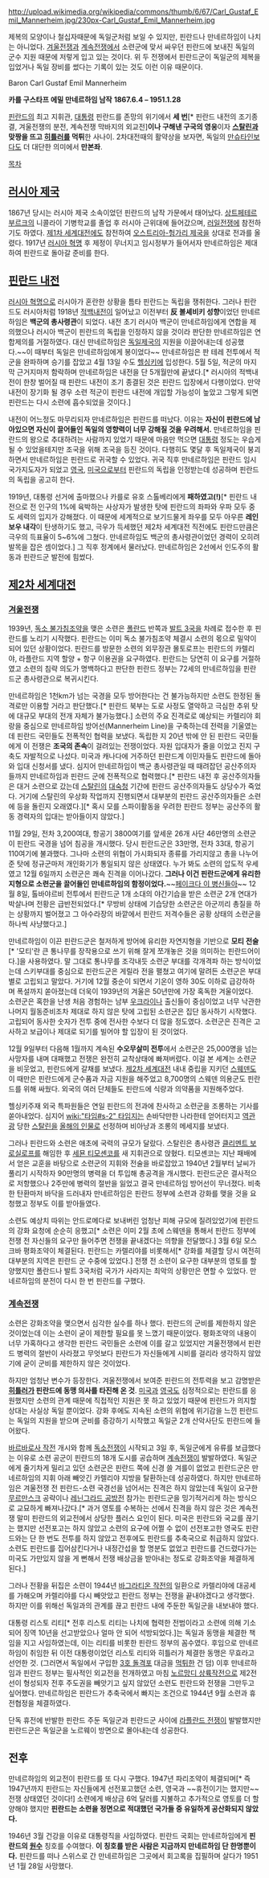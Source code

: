 http://upload.wikimedia.org/wikipedia/commons/thumb/6/67/Carl_Gustaf_Emil_Mannerheim.jpg/230px-Carl_Gustaf_Emil_Mannerheim.jpg

제복의 모양이나 철십자때문에 독일군처럼 보일 수 있지만, 핀란드나 만네르하임이 나치는 아니었다. [[겨울전쟁]]과 [[계속전쟁]]에서 소련군에 맞서 싸우던 핀란드에 보내진 독일의 군수 지원 때문에 저렇게 입고 있는 것이다. 위 두 전쟁에서 핀란드군이 독일군의 제복을 입었거나 독일 장비를 썼다는 기록이 있는 것도 이런 이유 때문이다.

Baron Carl Gustaf Emil Mannerheim

'''카를 구스타프 에밀 만네르하임 남작'''
'''1867.6.4 – 1951.1.28'''

[[핀란드]]의 최고 지휘관, [[대통령]]
핀란드를 존망의 위기에서 '''세 번'''[* 핀란드 내전의 조기종결, 겨울전쟁의 분전, 계속전쟁 막바지의 외교전]'''이나 구해낸 구국의 영웅'''이자 '''[[스탈린]]과 맞짱을 뜨고 [[히틀러]]를 먹튀'''한 사나이.
2차대전때의 활약상을 보자면, 독일의 [[만슈타인]]보다도 더 대단한 의미에서 '''만본좌'''.

[[목차]]

== [[러시아 제국]] ==
1867년 당시는 러시아 제국 소속이었던 핀란드의 남작 가문에서 태어났다. [[상트페테르부르크]]의 니콜라이 기병학교를 졸업 후 러시아 근위대에 들어갔으며, [[러일전쟁]]에 참전하기도 하였다. [[제1차 세계대전]]에도 참전하여 [[오스트리아-헝가리 제국]]을 상대로 전과를 올렸다. 1917년 [[러시아 혁명]] 후 제정이 무너지고 임시정부가 들어서자 만네르하임은 제대하여 핀란드로 돌아갈 준비를 한다.

== [[핀란드 내전]] ==
[[러시아 혁명]]으로 러시아가 혼란한 상황을 틈타 핀란드는 독립을 쟁취한다. 그러나 핀란드도 러시아처럼 1918년 [[적백내전]]이 일어났고 이전부터 '''反 볼셰비키 성향'''이었던 만네르하임은 '''백군의 총사령관'''이 되었다. 내전 초기 러시아 백군이 만네르하임에게 연합을 제의했으나 러시아 백군이 핀란드의 독립을 인정하지 않을 것이라 판단한 만네르하임은 연합제의를 거절하였다. 대신 만네르하임은 [[독일제국]]의 지원을 이끌어내는데 성공했다.~~이 때부터 독일은 만네르하임에게 봉이었다~~ 만네르하임은 판 테레 전투에서 적군을 완파하며 승기를 잡았고 4월 13일 수도 [[헬싱키]]에 입성한다. 5월 5일, 적군의 마지막 근거지마저 함락하며 만네르하임은 내전을 단 5개월만에 끝냈다.[* 러시아의 적백내전이 한창 벌어질 때 핀란드 내전이 조기 종결된 것은 핀란드 입장에서 다행이었다. 만약 내전이 장기화 될 경우 소련 적군이 핀란드 내전에 개입할 가능성이 높았고 그렇게 되면 핀란드는 다시 소련에 흡수되었을 것이다.]

내전이 어느정도 마무리되자 만네르하임은 핀란드를 떠났다. 이유는 '''자신이 핀란드에 남아있으면 자신이 끌어들인 독일의 영향력이 너무 강해질 것을 우려해서.''' 만네르하임을 핀란드의 왕으로 추대하려는 사람까지 있었기 때문에 마음만 먹으면 [[대통령]] 정도는 우습게 될 수 있었을테지만 조국을 위해 조국을 등진 것이다. 다행히도 몇달 후 독일제국이 붕괴하면서 만네르하임은 핀란드로 귀국할 수 있었다. 귀국 직후 만네르하임은 핀란드 임시 국가지도자가 되었고 [[영국]], [[미국]]으로부터 핀란드의 독립을 인정받는데 성공하며 핀란드의 독립을 공고히 한다.

1919년, 대통령 선거에 출마했으나 카를로 유호 스톨베리에게 '''패하였고(!)'''[* 핀란드 내전으로 전 인구의 1%에 육박하는 사상자가 발생한 탓에 핀란드의 좌파와 우파 모두 중도 세력의 입지가 강해졌다. 이 때문에 세계적으로 보기드물게 좌우를 모두 아우른 '''레인보우 내각'''이 탄생하기도 했고, 극우가 득세했던 제2차 세계대전 직전에도 핀란드만큼은 극우의 득표율이 5~6%에 그쳤다. 만네르하임도 백군의 총사령관이었던 경력이 오히려 발목을 잡은 셈이었다.] 그 직후 정계에서 물러났다. 만네르하임은 2선에서 인도주의 활동과 핀란드군 발전에 힘썼다.

== [[제2차 세계대전]] ==
=== [[겨울전쟁]] ===
1939년, [[독소 불가침조약]]을 맺은 소련은 [[폴란드]] 반쪽과 [[발트 3국]]을 차례로 접수한 후 핀란드를 노리기 시작했다. 핀란드는 이미 독소 불가침조약 체결시 소련의 몫으로 밀약이 되어 있던 상황이었다. 핀란드를 방문한 소련의 외무장관 몰토로프는 핀란드의 카렐리야, 라플란드 지역 할양 + 항구 이용권을 요구하였다. 핀란드는 당연히 이 요구를 거절하였고 소련의 침략 의도가 명백하다고 판단한 핀란드 정부는 72세의 만네르하임을 핀란드군 총사령관으로 복귀시킨다.

만네르하임은 1천km가 넘는 국경을 모두 방어한다는 건 불가능하지만 소련도 한정된 돌격로만 이용할 거라고 판단했다.[* 핀란드 북부는 도로 사정도 열악하고 극심한 추위 탓에 대규모 부대의 전개 자체가 불가능했다.] 소련의 주요 진격로로 예상되는 카렐리야 회랑을 중심으로 만네르하임 방어선(Mannerheim Line)을 구축하는데 전력을 기울였는데 핀란드 국민들도 전폭적인 협력을 보냈다. 독립한 지 20년 밖에 안 된 핀란드 국민들에게 이 전쟁은 '''조국의 존속'''이 걸려있는 전쟁이었다. 자원 입대자가 줄을 이었고 진지 구축도 자발적으로 나섰다. 미국과 캐나다에 거주하던 핀란드계 이민자들도 핀란드에 돌아와 입대 신청서를 냈다. 심지어 만네르하임이 백군 총사령관일 때 때려잡던 공산주의자들까지 만네르하임과 핀란드 군에 전폭적으로 협력했다.[* 핀란드 내전 후 공산주의자들은 대거 소련으로 갔는데 [[스탈린]]의 [[대숙청]] 기간에 핀란드 공산주의자들도 상당수가 죽었다. 거기에 스탈린의 우상화 작업까지 진행되면서 대부분의 핀란드 공산주의자들은 소련에 등을 돌린지 오래였다.][* 혹시 모를 스파이활동을 우려한 핀란드 정부는 공산주의 활동 경력자의 입대는 받아들이지 않았다.]

11월 29일, 전차 3,200여대, 항공기 3800여기를 앞세운 26개 사단 46만명의 소련군이 핀란드 국경을 넘어 침공을 개시했다. 당시 핀란드군은 33만명, 전차 33대, 항공기 110여기에 불과했다. 그나마 소련의 위협이 가시화되자 종류를 가리지않고 총을 나누어준 탓에 정규군마저 개인화기가 통일되지 않은 상태였다. 누가 봐도 소련의 압도적 우세였고 12월 6일까지 소련군은 쾌속 진격을 이어나갔다. '''그러나 이건 핀란드군에게 유리한 지형으로 소련군을 끌어들인 만네르하임의 함정이었다.'''~~[[페이크다 이 병신들아]]~~ 12월 8일, 톨바야르비 전투에서 핀란드군 1개 소대의 야간기습을 받은 소련군 2개 연대가 박살나며 전황은 급반전되었다.[* 무방비 상태에 기습당한 소련군은 아군끼리 총질을 하는 상황까지 벌어졌고 그 아수라장의 바깥에서 핀란드 저격수들은 공황 상태의 소련군을 하나씩 사냥했다고.]

만네르하임이 이끈 핀란드군은 철저하게 방어에 유리한 자연지형을 기반으로 '''모티 전술'''[* '모티'란 큰 통나무를 장작용으로 쓰기 위해 잘게 쪼개놓은 것을 의미하는 핀란드어이다.]을 사용하였다. 말 그대로 통나무를 조각내듯 소련군 부대를 각개격파 하는 방식이었는데 스키부대를 중심으로 핀란드군은 게릴라 전을 펼쳤고 여기에 말려든 소련군은 부대별로 고립되고 말았다. 거기에 12월 중순이 되면서 기온이 영하 30도 이하로 급강하하며 폭설까지 쏟아졌는데 더욱이 1939년의 겨울은 50년만에 가장 혹독한 겨울이었다. 소련군은 혹한을 난생 처음 경험하는 남부 [[우크라이나]] 출신들이 중심이었고 너무 낙관한 나머지 월동준비조차 제대로 하지 않은 탓에 고립된 소련군은 집단 동사하기 시작했다. 고립되어 동사한 숫자가 전투 중에 전사한 수보다 더 많을 정도였다. 소련군은 진격은 고사하고 보급이나 제대로 되기를 빌어야 할 입장이 된 것이었다.

12월 9일부터 다음해 1월까지 계속된 '''수오무살미 전투'''에서 소련군은 25,000명을 넘는 사망자를 내며 대패했고 전쟁은 완전히 교착상태에 빠져버렸다. 이걸 본 세계는 소련군을 비웃었고, 핀란드에게 갈채를 보냈다. [[제2차 세계대전]] 내내 중립을 지키던 [[스웨덴]]도 이 때만은 핀란드에게 군수품과 자금 지원을 해주었고 8,700명의 스웨덴 의용군도 핀란드를 위해 싸웠다. 외국의 여러 단체들도 핀란드에 식량과 의약품을 지원해주었다.

헬싱키주재 외국 특파원들은 연일 핀란드의 전과에 찬사하고 소련군을 조롱하는 기사를 쏟아내었다. 심지어 [[wiki:"타임#s-2" 타임지]]는 손바닥만한 나라한테 얻어터지고 [[역관광]] 당한 [[스탈린]]을 [[올해의 인물]]로 선정하며 비아냥과 조롱의 메세지를 보냈다.

그러나 핀란드와 소련은 애초에 국력의 규모가 달랐다. 스탈린은 총사령관 [[클리멘트 보로실로프]]를 해임한 후 [[세묜 티모셴코]]를 새 지휘관으로 앉혔다. 티모셴코는 지난 패배에서 얻은 교훈을 바탕으로 소련군의 지휘와 전술을 바로잡았고 1940년 2월부터 날씨가 풀리기 시작하자 90만명의 병력을 더 투입해 총공격을 개시했다. 핀란드군은 결사적으로 저항했으나 2주만에 병력의 절반을 잃었고 결국 만네르하임 방어선이 무너졌다. 비축한 탄환마저 바닥을 드러내자 만네르하임은 핀란드 정부에 소련과 강화를 맺을 것을 요청했고 정부도 이를 받아들였다.

소련도 예상치 따위는 안드로메다로 보내버린 엄청난 피해 규모에 질려있었기에 핀란드의 강화 요청에 순순히 응했고[* 소련은 이미 2월 초에 스웨덴을 통해서 핀란드 정부에 전쟁 전 자신들의 요구만 들어주면 전쟁을 끝내겠다는 의향을 전달했다.] 3월 6일 모스크바 평화조약이 체결된다. 핀란드는 카렐리야를 비롯해서[* 강화를 체결할 당시 여전히 대부분의 지역은 핀란드 군 수중에 있었다.] 전쟁 전 소련이 요구한 대부분의 영토를 할양했지만 폴란드나 발트 3국처럼 국가가 사라지는 최악의 상황만은 면할 수 있었다. 만네르하임의 분전이 다시 한 번 핀란드를 구했다.

=== [[계속전쟁]] ===
소련은 강화조약을 맺으면서 심각한 실수를 하나 했다. 핀란드의 군비를 제한하지 않은 것이었는데 이는 소련이 굳이 제한할 필요를 못 느꼈기 때문이었다. 평화조약의 내용이 너무 가혹하다고 생각한 핀란드 국민들은 소련에 이를 갈고 있었지만 겨울전쟁에서 핀란드 병력의 절반이 사라졌고 무엇보다 핀란드가 자신들에게 시비를 걸리라 생각하지 않았기에 굳이 군비를 제한하지 않은 것이었다.

하지만 엄청난 변수가 등장한다. 겨울전쟁에서 보여준 핀란드의 전투력을 보고 감명받은 '''[[히틀러]]가 핀란드에 동맹 의사를 타진해 온 것'''. [[미국]]과 [[영국]]도 심정적으로는 핀란드를 응원했지만 소련의 관계 때문에 직접적인 지원은 못 하고 있었기 때문에 핀란드가 의지할 상대는 사실상 독일 뿐이었다. 강화 후에도 지속된 소련의 위협에 위기감을 느낀 핀란드는 독일의 지원을 받으며 군비를 증강하기 시작했고 독일군 2개 산악사단도 핀란드에 들어왔다.

[[바르바로사 작전]] 개시와 함께 [[독소전쟁]]이 시작되고 3일 후, 독일군에게 유류를 보급했다는 이유로 소련 공군이 핀란드의 18개 도시를 공습하며 [[계속전쟁]]이 발발하였다. 독일군에게 줄기차게 밀리고 있던 소련군은 핀란드 쪽에 신경 쓸 겨를이 없었고 핀란드군은 만네르하임의 지휘 아래 빼앗긴 카렐리야 지방을 탈환하는데 성공하였다. 하지만 만네르하임은 겨울전쟁 전 핀란드-소련 국경선을 넘어서는 진격은 하지 않았는데 독일이 요구한 [[무르만스크]] 공략이나 [[레닌그라드 공방전]] 참가는 핀란드군을 밍기적거리게 하는 방식으로 교묘하게 빠져나갔다.[* 과거 영토를 수복하는 선에서 진격을 하지 않은 것은 계속전쟁 말미 핀란드의 외교전에서 상당한 플러스 요인이 된다. 미국은 핀란드와 국교를 끊기는 했지만 선전포고는 하지 않았고 소련의 요구에 어쩔 수 없이 선전포고한 영국도 핀란드와는 단 한 번도 전투를 하지 않았고 전후에도 핀란드를 추축국으로 취급하지 않았다. 소련도 핀란드를 집어삼킨다거나 내정간섭을 할 명분도 없었고 핀란드를 건드렸다가는 미국도 가만있지 않을 게 뻔해서 전쟁 배상금을 받아내는 정도로 강화조약을 체결하게 된다.]

그러나 전황을 뒤집은 소련이 1944년 [[바그라티온 작전]]의 일환으로 카렐리야에 대공세를 가해오며 카렐리야를 다시 빼앗았고 핀란드 정부는 전쟁을 끝내야겠다고 생각했다. 하지만 이를 위해선 독일과의 관계를 끊고 핀란드 내에 주둔한 독일군을 내보내야 했다.

대통령 리스토 리티[* 전후 리스토 리티는 나치에 협력한 전범이라고 소련에 의해 기소되어 징역 10년을 선고받았으나 얼마 안 되어 석방되었다.]는 독일과 동맹을 체결한 책임을 지고 사임하였는데, 이는 리티를 비롯한 핀란드 정부의 꼼수였다. 후임으로 만네르하임이 취임한 뒤 이전 대통령이었던 리스토 리티와 히틀러가 체결한 동맹은 무효라고 선언한 것. (그러면서 독일에서 구입한 [[3호 돌격포]] 대금을 [[먹튀]]한 건 덤) 이후 만네르하임과 핀란드 정부는 필사적인 외교전을 전개하였고 마침 [[노르망디 상륙작전]]으로 제2전선이 형성되자 전후 주도권을 빼앗기고 싶지 않았던 소련도 핀란드와 전쟁을 그만두고 싶어했다. 만네르하임은 핀란드가 추축국에서 빠지는 조건으로 1944년 9월 소련과 휴전협정을 체결하였다.

단독 휴전에 반발한 핀란드 주둔 독일군과 핀란드군 사이에 [[라플란드 전쟁]]이 발발했지만 핀란드군은 독일군을 노르웨이 방면으로 몰아내는데 성공한다.

== 전후 ==
만네르하임의 외교전이 핀란드를 또 다시 구했다. 1947년 파리조약이 체결되며[* 즉 1947년까지 핀란드는 자신들에게 선전포고했던 소련, 영국과 ~~휴전이기는 했지만~~ 전쟁 상태였던 것이다!] 소련에게 배상금 6억 달러를 지불하고 추가적으로 영토를 더 할양해야 했지만 '''핀란드는 소련을 정면으로 적대했던 국가들 중 유일하게 공산화되지 않았다.'''

1946년 3월 건강을 이유로 대통령직을 사임하였다. 핀란드 국회는 만네르하임에게 '''핀란드의 [[원수]]''' 칭호를 수여했다. '''이 칭호를 받은 사람은 지금까지 만네르하임 단 한명뿐이다.''' 핀란드를 떠나 스위스로 간 만네르하임은 그곳에서 회고록을 집필하며 살다가 1951년 1월 28일 사망했다.
